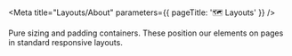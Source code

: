 
<Meta title="Layouts/About" parameters={{ pageTitle: '🗺️ Layouts' }} />

Pure sizing and padding containers.
These position our elements on pages in standard responsive layouts.
